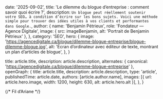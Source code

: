 
  date: '2025-09-02',
  title: 'Le dilemme du blogue d’entreprise : comment savoir quoi écrire ?',
  description: `Un blogue peut réellement soutenir votre SEO… à condition d’écrire sur les bons sujets. Voici une méthode simple pour trouver des idées utiles à vos clients et performantes dans Google.`,
  author: {
    name: 'Benjamin Pétrieux',
    role: 'Fondateur — Agence Digitale',
    image: { src: imageBenjamin, alt: 'Portrait de Benjamin Pétrieux' },
  },
  category: 'SEO',
  hero: {
    image: 'https://agencedigitale.ca/blogue/dilemme-blogue-entreprise/blogue-dilemme-blogue.jpg',
    alt: 'Écran d’ordinateur avec éditeur de texte, montrant un plan d’articles de blogue',
  },
}

  title: article.title,
  description: article.description,
  alternates: { canonical: 'https://agencedigitale.ca/blogue/dilemme-blogue-entreprise' },
  openGraph: {
    title: article.title,
    description: article.description,
    type: 'article',
    publishedTime: article.date,
    authors: [article.author.name],
    images: [{ url: article.hero.image, width: 1200, height: 630, alt: article.hero.alt }],
  },
}

<Head>
  {/* Fil d’Ariane */}
  <script
    type="application/ld+json"
    dangerouslySetInnerHTML={{
      __html: JSON.stringify({
        "@context": "https://schema.org",
        "@type": "BreadcrumbList",
        "itemListElement": [
          { "@type": "ListItem", "position": 1, "name": "Accueil", "item": "https://agencedigitale.ca/" },
          { "@type": "ListItem", "position": 2, "name": "Blogue", "item": "https://agencedigitale.ca/blogue" },
          { "@type": "ListItem", "position": 3, "name": "Le dilemme du blogue d’entreprise : comment savoir quoi écrire ?", "item": "https://agencedigitale.ca/blogue/dilemme-blogue-entreprise" }
        ]
      }),
    }}
  />

  {/* Article */}
  <script
    type="application/ld+json"
    dangerouslySetInnerHTML={{
      __html: JSON.stringify({
        "@context": "https://schema.org",
        "@type": "Article",
        "mainEntityOfPage": { "@type": "WebPage", "@id": "https://agencedigitale.ca/blogue/dilemme-blogue-entreprise" },
        "headline": article.title,
        "description": article.description,
        "author": { "@type": "Person", "name": article.author.name },
        "publisher": {
          "@type": "Organization",
          "name": "Agence Digitale",
          "logo": { "@type": "ImageObject", "url": "https://agencedigitale.ca/icon.png" }
        },
        "datePublished": article.date,
        "dateModified": article.date,
        "image": [article.hero.image],
        "articleSection": article.category,
        "inLanguage": "fr-CA"
      }),
    }}
  />

  {/* FAQ JSON-LD (synchronisée avec la section FAQ plus bas) */}
  <script
    type="application/ld+json"
    dangerouslySetInnerHTML={{
      __html: JSON.stringify({
        "@context": "https://schema.org",
        "@type": "FAQPage",
        "mainEntity": [
          {
            "@type": "Question",
            "name": "Un blogue est-il vraiment indispensable pour le SEO ?",
            "acceptedAnswer": {
              "@type": "Answer",
              "text": "Ce n’est pas obligatoire, mais un blogue régulier avec du contenu utile multiplie vos chances d’être trouvé sur Google et d’attirer un trafic qualifié."
            }
          },
          {
            "@type": "Question",
            "name": "Dois-je publier souvent ?",
            "acceptedAnswer": {
              "@type": "Answer",
              "text": "La régularité est plus importante que la quantité. Mieux vaut un article pertinent par mois que du contenu superficiel chaque semaine."
            }
          },
          {
            "@type": "Question",
            "name": "Faut-il absolument viser des mots-clés ?",
            "acceptedAnswer": {
              "@type": "Answer",
              "text": "Oui, mais de manière naturelle. Les meilleurs articles répondent à une intention réelle plutôt qu’à une liste de mots-clés forcés."
            }
          }
        ]
      }),
    }}
  />
</Head>

On vous l’a sûrement déjà dit : pour booster votre visibilité en ligne, un blogue est utile. Publier du contenu de qualité peut attirer des visiteurs, améliorer votre SEO et générer de nouveaux clients.  

Mais une question revient toujours : **« De quoi devrions-nous parler sur notre blogue ? »**

![](./dilemme-blogue-entreprise.jpg)

Publier pour publier n’apporte rien. Le secret ? Trouver des sujets qui intéressent vos clients **et** qui renforcent votre référencement. Si vous souhaitez un accompagnement complet côté stratégie et optimisation, notre service <Link href="/referencer">Référencer</Link> couvre la recherche d’intention, les sujets « evergreen » et le maillage interne.

---

## 1. Écoutez vos clients : la meilleure source d’idées

Vos clients posent chaque jour les questions qui devraient devenir vos prochains articles.  

- Parlez avec votre équipe de service à la clientèle : **quelles questions reviennent toujours ?**  
- Demandez à vos vendeurs : **quels freins ou objections** rencontrent-ils le plus souvent ?  

👉 Exemple : si vous offrez un logiciel de comptabilité, un article comme *« Comment faire ma déclaration de revenus d’entreprise, étape par étape ? »* est à la fois utile et bien aligné SEO.

> Astuce maillage : quand vous publiez une réponse complète, **liez-la** depuis vos pages de service et **depuis d’autres articles** connexes. Cela aide Google à comprendre votre thématique et oriente vos visiteurs vers l’action (devis, démo, contact).

---

## 2. Inspirez-vous de Google (légalement)

Une fois vos idées listées, **validez-les** avec les signaux des SERP :

- **Suggestions de recherche** : tapez un mot-clé, notez les propositions.  
- **People Also Ask** (*Autres questions posées*) : une mine d’idées concrètes.  
- **Google Trends** : suivez la saisonnalité et publiez au bon moment.  

Ces outils révèlent **ce que les internautes cherchent vraiment**, pas seulement ce que vous imaginez. Nous intégrons ces données dans une stratégie de contenu durable dans <Link href="/referencer">Référencer</Link>.

---

## 3. Privilégiez les contenus durables (evergreen)

Les articles qui durent apportent le plus de valeur.  

Un guide comme *« Comment choisir un bon plan de retraite »* restera pertinent pendant des années.  
À l’inverse, *« Les nouveautés fiscales 2024 »* sera vite dépassé.  

Misez sur l’**evergreen**, mettez à jour au besoin et ajoutez des **CTA clairs** vers vos offres (ex. *Essayer*, *Parler à un expert*). Pour des pages prêtes à convertir, voyez <Link href="/convertir">Convertir</Link> et nos recommandations CRO.

---

## Verdict : écrire ce que vos clients veulent lire

Créer un blogue ne doit pas être une corvée. Voyez-le comme une **opportunité d’aider vos clients** tout en améliorant votre référencement.  

✅ Concentrez-vous sur leurs questions.  
✅ Validez vos sujets avec les bons outils.  
✅ Rédigez des contenus utiles, clairs et durables.  

C’est la recette pour transformer votre blogue en **aimant à clients** — et en pilier de votre <Link href="/referencer">stratégie SEO</Link>.

---

## FAQ — Blogue et SEO

<FAQ
  faqs={[
    {
      question: 'Un blogue est-il vraiment indispensable pour le SEO ?',
      answer: 'Ce n’est pas obligatoire, mais un blogue régulier avec du contenu utile multiplie vos chances d’être trouvé sur Google et d’attirer un trafic qualifié.',
    },
    {
      question: 'Dois-je publier souvent ?',
      answer: 'La régularité est plus importante que la quantité. Mieux vaut un article pertinent par mois que du contenu superficiel chaque semaine.',
    },
    {
      question: 'Faut-il absolument viser des mots-clés ?',
      answer: 'Oui, mais de manière naturelle. Les meilleurs articles répondent à une intention réelle plutôt qu’à une liste de mots-clés forcés.',
    },
  ]}
/>

---

<ContactSection
  title="Envie de transformer votre blogue en levier SEO ?"
  ctaLabel="Optimiser ma visibilité"
/>